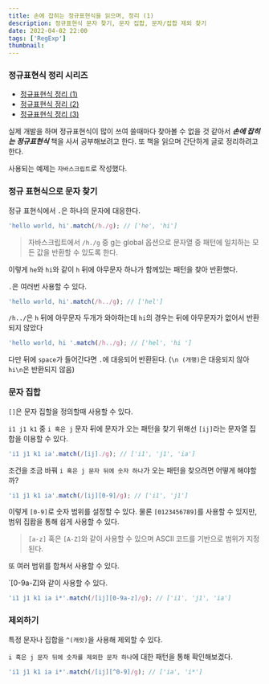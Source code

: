 ```yaml
---
title: 손에 잡히는 정규표현식을 읽으며, 정리 (1)
description: 정규표현식 문자 찾기, 문자 집합, 문자/집합 제외 찾기
date: 2022-04-02 22:00
tags: ['RegExp']
thumbnail:
---
```


### 정규표현식 정리 시리즈

- [정규표현식 정리 (1)](http://choi-jinwoo.github.io/post/development/regex-in-10m-1)
- [정규표현식 정리 (2)](http://choi-jinwoo.github.io/post/development/regex-in-10m-2)
- [정규표현식 정리 (3)](http://choi-jinwoo.github.io/post/development/regex-in-10m-3)

실제 개발을 하며 정규표현식이 많이 쓰여 쓸때마다 찾아볼 수 없을 것 같아서 _**손에 잡히는 정규표현식**_ 책을 사서 공부해보려고 한다. 또 책을 읽으며 간단하게 글로 정리하려고 한다.

사용되는 예제는 `자바스크립트`로 작성했다.

### 정규 표현식으로 문자 찾기

정규 표현식에서 `.`은 하나의 문자에 대응한다.

```javascript
'hello world, hi'.match(/h./g); // ['he', 'hi']
```

> 자바스크립트에서 `/h./g` 중 g는 global 옵션으로 문자열 중 패턴에 일치하는 모든 값을 반환할 수 있도록 한다.

이렇게 `he`와 `hi`와 같이 `h` 뒤에 아무문자 하나가 함께있는 패턴을 찾아 반환했다.

`.`은 여러번 사용할 수 있다.

```javascript
'hello world, hi'.match(/h../g); // ['hel']
```

`/h../`은 `h` 뒤에 아무문자 두개가 와야하는데 `hi`의 경우는 뒤에 아무문자가 없어서 반환되지 않았다

```javascript
'hello world, hi '.match(/h../g); // ['hel', 'hi ']
```

다만 뒤에 `space`가 들어간다면 `.`에 대응되어 반환된다. (`\n (개행)`은 대응되지 않아 `hi\n`은 반환되지 않음)

### 문자 집합

`[]`은 문자 집할을 정의할때 사용할 수 있다.

`i1 j1 k1` 중 `i 혹은 j` 문자 뒤에 문자가 오는 패턴을 찾기 위해선 `[ij]`라는 문자열 집합을 이용할 수 있다.

```javascript
'i1 j1 k1 ia'.match(/[ij]./g); // ['i1', 'j1', 'ia']
```

조건을 조금 바꿔 `i 혹은 j 문자 뒤에 숫자 하나`가 오는 패턴을 찾으려면 어떻게 해야할까?

```javascript
'i1 j1 k1 ia'.match(/[ij][0-9]/g); // ['i1', 'j1']
```

이렇게 `[0-9]`로 숫자 범위를 설정할 수 있다. 물론 `[0123456789]`를 사용할 수 있지만, 범위 집홥을 통해 쉽게 사용할 수 있다.

> `[a-z]` 혹은 `[A-Z]`와 같이 사용할 수 있으며 ASCII 코드를 기반으로 범위가 지정된다.

또 여러 범위를 합쳐서 사용할 수 있다.

`[0-9a-Z]와 같이 사용할 수 있다.

```javascript
'i1 j1 k1 ia i*'.match(/[ij][0-9a-z]/g); // ['i1', 'j1', 'ia']
```

### 제외하기

특정 문자나 집합을 `^(캐럿)`을 사용해 제외할 수 있다.

`i 혹은 j 문자 뒤에 숫자를 제외한 문자 하나`에 대한 패턴을 통해 확인해보겠다.

```javascript
'i1 j1 k1 ia i*'.match(/[ij][^0-9]/g); // ['ia', 'i*']
```
